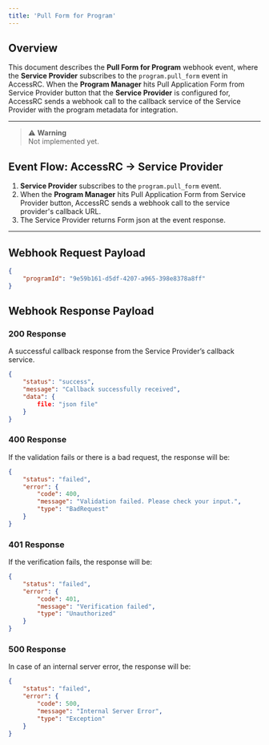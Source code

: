 ```yaml
---
title: 'Pull Form for Program'
---
```


## Overview

This document describes the **Pull Form for Program** webhook event, where the **Service Provider** subscribes to the `program.pull_form` event in AccessRC. When the **Program Manager** hits Pull Application Form from Service Provider button that the **Service Provider** is configured for, AccessRC sends a webhook call to the callback service of the Service Provider with the program metadata for integration.

---
> ⚠️ **Warning**  
> Not implemented yet.

## Event Flow: AccessRC → Service Provider

1. **Service Provider** subscribes to the `program.pull_form` event.
2. When the **Program Manager** hits Pull Application Form from Service Provider button, AccessRC sends a webhook call to the service provider's callback URL.
3. The Service Provider returns Form json at the event response.

---

## Webhook Request Payload

```json
{
	"programId": "9e59b161-d5df-4207-a965-398e8378a8ff"
}
```

## Webhook Response Payload

### 200 Response

A successful callback response from the Service Provider’s callback service.

```json
{
    "status": "success",
    "message": "Callback successfully received",
    "data": {
        file: "json file"
    }
}
```

### 400 Response

If the validation fails or there is a bad request, the response will be:

```json
{
    "status": "failed",
    "error": {
        "code": 400,
        "message": "Validation failed. Please check your input.",
        "type": "BadRequest"
    }
}
```

### 401 Response

If the verification fails, the response will be:

```json
{
    "status": "failed",
    "error": {
        "code": 401,
        "message": "Verification failed",
        "type": "Unauthorized"
    }
}
```

### 500 Response

In case of an internal server error, the response will be:

```json
{
    "status": "failed",
    "error": {
        "code": 500,
        "message": "Internal Server Error",
        "type": "Exception"
    }
}
```